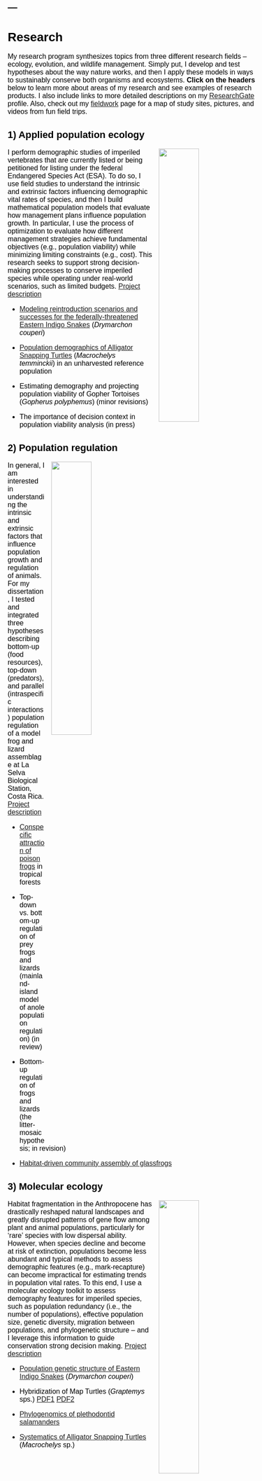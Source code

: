 ---
---

<link rel="stylesheet" href="styles.css" type="text/css">

<style type="text/css">
body{ /* Normal  */ font-size: 16px; font-family: Arial; color:black}
td {  /* Table  */ font-size: 8px;}
h1.title {font-size: 38px; color: DarkRed;}
h1 { /* Header 1 */ font-size: 28px; color: Black;}
h2 { /* Header 2 */ font-size: 22px; color: Black;}
h3 { /* Header 3 */ font-size: 18px; color: Black;}
code.r{ /* Code block */ font-size: 12px;}
pre { /* Code block - determines code spacing between lines */ font-size: 14px;}
</style>

# Research 

My research program synthesizes topics from three different research fields – ecology, evolution, and wildlife management. Simply put, I develop and test hypotheses about the way nature works, and then I apply these models in ways to sustainably conserve both organisms and ecosystems. **Click on the headers** below  to learn more about areas of my research and see examples of research products. I also include links to more detailed descriptions on my [ResearchGate](https://www.researchgate.net/profile/Brian_Folt) profile. Also, check out my [fieldwork](https://brianfolt.github.io/fieldwork) page for a map of study sites, pictures, and videos from fun field trips.

<div class="expand collapsed" data-toggle="collapse" data-target="#conservation" aria-expanded="false" aria-controls="conservation">
## 1) Applied population ecology
</div>

<div class="collapse" id="conservation">
<img src="images/indigos.jpg" style="width:40%; margin-left: 15px" align="right">
I perform demographic studies of imperiled vertebrates that are currently listed or being petitioned for listing under the federal Endangered Species Act (ESA). To do so, I use field studies to understand the intrinsic and extrinsic factors influencing demographic vital rates of species, and then I build mathematical population models that evaluate how management plans influence population growth. In particular, I use the process of optimization to evaluate how different management strategies achieve fundamental objectives (e.g., population viability) while minimizing limiting constraints (e.g., cost). This research seeks to support strong decision-making processes to conserve imperiled species while operating under real-world scenarios, such as limited budgets. [Project description](https://www.researchgate.net/project/Applied-population-modeling-of-imperiled-vertebrates)

  - [Modeling reintroduction scenarios and successes for the federally-threatened Eastern Indigo Snakes](files/folt-et-al-2019-animal-conservation.pdf) (<i>Drymarchon couperi</i>)
  
  - [Population demographics of Alligator Snapping Turtles](files/folt-et-al-2016-macrochelys.pdf) (<i>Macrochelys temminckii</i>) in an unharvested reference population
  
  - Estimating demography and projecting population viability of Gopher Tortoises (<i>Gopherus polyphemus</i>) (minor revisions)
  
  - The importance of decision context in population viability analysis (in press)
</div>


<div class="expand collapsed" data-toggle="collapse" data-target="#popeco" aria-expanded="false" aria-controls="popeco">
## 2) Population regulation
</div>

<div class="collapse" id="popeco">
<img src="images/hypothetical-model.png" style="width:40%; margin-left: 15px" align="right">

In general, I am interested in understanding the intrinsic and extrinsic factors that influence population growth and regulation of animals. For my dissertation, I tested and integrated three hypotheses describing bottom-up (food resources), top-down (predators), and parallel (intraspecific interactions) population regulation of a model frog and lizard assemblage at La Selva Biological Station, Costa Rica. [Project description](https://www.researchgate.net/project/Population-and-community-ecology-in-Neotropical-forests)

  - [Conspecific attraction of poison frogs](https://onlinelibrary.wiley.com/doi/epdf/10.1002/ece3.3748) in tropical forests  
  
  - Top-down vs. bottom-up regulation of prey frogs and lizards (mainland-island model of anole population regulation) (in review)
  
  - Bottom-up regulation of frogs and lizards (the litter-mosaic hypothesis; in revision)
  
  - [Habitat-driven community assembly of glassfrogs](files/rivera-folt-2018-glassfrogs.pdf)
</div>


<div class="expand collapsed" data-toggle="collapse" data-target="#molecularecology" aria-expanded="false" aria-controls="molecularecology">
## 3) Molecular ecology
</div>

<div class="collapse" id="molecularecology">
<img src="images/structure.jpg" style="width:40%; margin-left: 15px" align="right">

Habitat fragmentation in the Anthropocene has drastically reshaped natural landscapes and greatly disrupted patterns of gene flow among plant and animal populations, particularly for ‘rare’ species with low dispersal ability. However, when species decline and become at risk of extinction, populations become less abundant and typical methods to assess demographic features (e.g., mark-recapture) can become impractical for estimating trends in population vital rates. To this end, I use a molecular ecology toolkit to assess demography features for imperiled species, such as population redundancy (i.e., the number of populations), effective population size, genetic diversity, migration between populations, and phylogenetic structure – and I leverage this information to guide conservation strong decision making. [Project description](https://www.researchgate.net/project/Evolution-and-systematics-of-amphibians-and-reptiles)

  - [Population genetic structure of Eastern Indigo Snakes](files/folt-et-al-2019-plos-one.pdf) (<i>Drymarchon couperi</i>)
  
  - Hybridization of Map Turtles (<i>Graptemys</i> sps.) [PDF1](files/godwin-et-al-2014-graptemys.pdf) [PDF2](http://www.herpconbio.org/Volume_11/Issue_1/Ennen_etal_2016.pdf)
  
  - [Phylogenomics of plethodontid salamanders](files/folt-et-al-2016-mpe.pdf)
  
  - [Systematics of Alligator Snapping Turtles](files/folt-guyer-2015.pdf) (<i>Macrochelys</i> sp.)
</div>
  
  